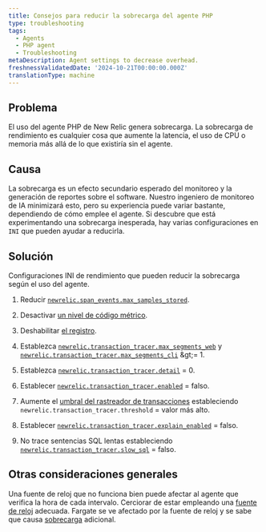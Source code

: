 ```yaml
---
title: Consejos para reducir la sobrecarga del agente PHP
type: troubleshooting
tags:
  - Agents
  - PHP agent
  - Troubleshooting
metaDescription: Agent settings to decrease overhead.
freshnessValidatedDate: '2024-10-21T00:00:00.000Z'
translationType: machine
---
```


## Problema

El uso del agente PHP de New Relic genera sobrecarga. La sobrecarga de rendimiento es cualquier cosa que aumente la latencia, el uso de CPU o memoria más allá de lo que existiría sin el agente.

## Causa

La sobrecarga es un efecto secundario esperado del monitoreo y la generación de reportes sobre el software. Nuestro ingeniero de monitoreo de IA minimizará esto, pero su experiencia puede variar bastante, dependiendo de cómo emplee el agente. Si descubre que está experimentando una sobrecarga inesperada, hay varias configuraciones en `INI` que pueden ayudar a reducirla.

## Solución

Configuraciones INI de rendimiento que pueden reducir la sobrecarga según el uso del agente.

1. Reducir [`newrelic.span_events.max_samples_stored`](/docs/apm/agents/php-agent/configuration/php-agent-configuration/#inivar-span-events-max-samples-stored).

2. Desactivar [un nivel de código métrico](/docs/apm/agents/php-agent/configuration/php-agent-configuration/#inivar-code-level-metrics).

3. Deshabilitar [el registro](/docs/apm/agents/php-agent/configuration/php-agent-configuration/#log-forwarding).

4. Establezca [`newrelic.transaction_tracer.max_segments_web`](/docs/apm/agents/php-agent/configuration/php-agent-configuration/#inivar-tt-maxsegweb) y [`newrelic.transaction_tracer.max_segments_cli`](/docs/apm/agents/php-agent/configuration/php-agent-configuration/#inivar-tt-maxsegcli) &amp;gt;= 1.

5. Establezca [`newrelic.transaction_tracer.detail`](/docs/apm/agents/php-agent/configuration/php-agent-configuration/#inivar-tt-detail) = 0.

6. Establecer [`newrelic.transaction_tracer.enabled`](/docs/agents/php-agent/configuration/php-agent-configuration#inivar-tt-enabled) = falso.

7. Aumente el [umbral del rastreador de transacciones](/docs/agents/php-agent/configuration/php-agent-configuration#inivar-tt-threshold) estableciendo `newrelic.transaction_tracer.threshold` = valor más alto.

8. Establecer [`newrelic.transaction_tracer.explain_enabled`](/docs/agents/php-agent/configuration/php-agent-configuration#inivar-tt-explain-enabled) = falso.

9. No trace sentencias SQL lentas estableciendo [`newrelic.transaction_tracer.slow_sql`](/docs/agents/php-agent/configuration/php-agent-configuration#inivar-tt-slowsql) = falso.

## Otras consideraciones generales

Una fuente de reloj que no funciona bien puede afectar al agente que verifica la hora de cada intervalo. Cerciorar de estar empleando una [fuente de reloj](https://forum.newrelic.com/s/hubtopic/aAX8W0000008a7rWAA/relic-solution-php-agent-cpu-overhead-tips) adecuada. Fargate se ve afectado por la fuente de reloj y se sabe que causa [sobrecarga](/docs/apm/agents/php-agent/troubleshooting/fargate-nitro-clock-performance-impact/) adicional.